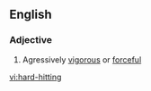 ==English==

===Adjective===
{{en-adj|pos=[[hard]]-[[hitting]]}}

# Agressively [[vigorous]] or [[forceful]]

[[vi:hard-hitting]]
